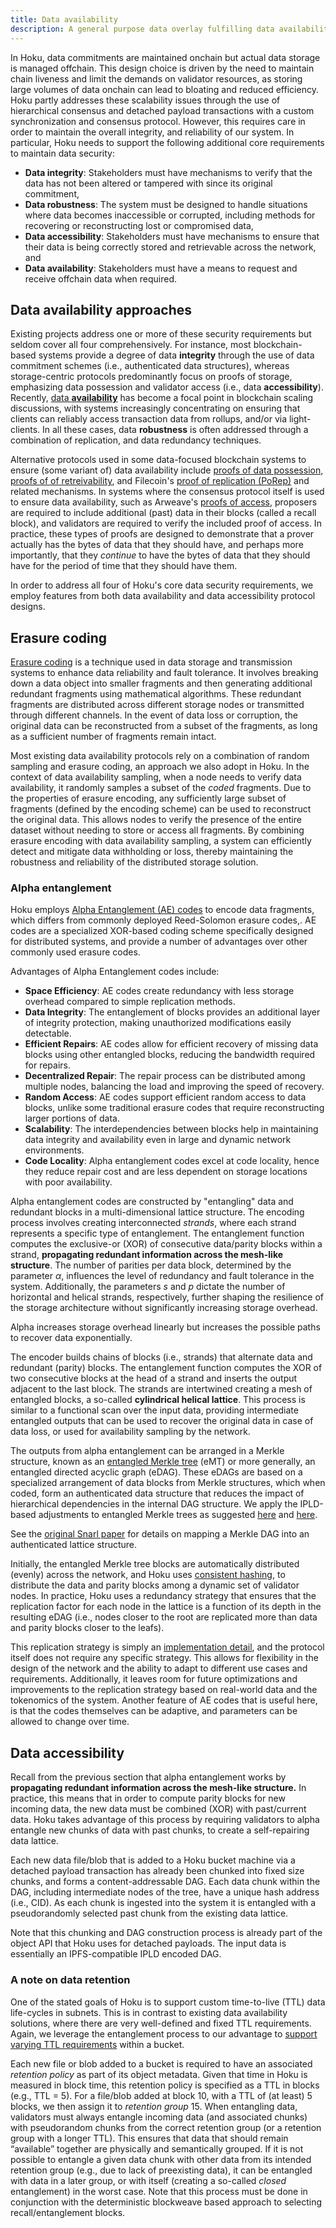 ```yaml
---
title: Data availability
description: A general purpose data overlay fulfilling data availability requirements.
---
```



In Hoku, data commitments are maintained onchain but actual data storage is managed offchain. This
design choice is driven by the need to maintain chain liveness and limit the demands on validator
resources, as storing large volumes of data onchain can lead to bloating and reduced efficiency.
Hoku partly addresses these scalability issues through the use of hierarchical consensus and
detached payload transactions with a custom synchronization and consensus protocol. However, this
requires care in order to maintain the overall integrity, and reliability of our system. In
particular, Hoku needs to support the following additional core requirements to maintain data
security:

- **Data integrity**: Stakeholders must have mechanisms to verify that the data has not been altered
  or tampered with since its original commitment,
- **Data robustness**: The system must be designed to handle situations where data becomes
  inaccessible or corrupted, including methods for recovering or reconstructing lost or compromised
  data,
- **Data accessibility**: Stakeholders must have mechanisms to ensure that their data is being
  correctly stored and retrievable across the network, and
- **Data availability**: Stakeholders must have a means to request and receive offchain data when
  required.

## Data availability approaches

Existing projects address one or more of these security requirements but seldom cover all four
comprehensively. For instance, most blockchain-based systems provide a degree of data **integrity**
through the use of data commitment schemes (i.e., authenticated data structures), whereas
storage-centric protocols predominantly focus on proofs of storage, emphasizing data possession and
validator access (i.e., data **accessibility**). Recently,
[data **availability**](https://arxiv.org/abs/1809.09044) has become a focal point in blockchain
scaling discussions, with systems increasingly concentrating on ensuring that clients can reliably
access transaction data from rollups, and/or via light-clients. In all these cases, data
**robustness** is often addressed through a combination of replication, and data redundancy
techniques.

Alternative protocols used in some data-focused blockchain systems to ensure (some variant of) data
availability include
[proofs of data possession, proofs of of retreivability](https://www.usenix.org/system/files/sec21-anthoine.pdf),
and Filecoin's
[proof of replication (PoRep)](https://research.protocol.ai/publications/proof-of-replication/benet2017.pdf)
and related mechanisms. In systems where the consensus protocol itself is used to ensure data
availability, such as Arweave's [proofs of access](https://www.arweave.org/yellow-paper.pdf),
proposers are required to include additional (past) data in their blocks (called a recall block),
and validators are required to verify the included proof of access. In practice, these types of
proofs are designed to demonstrate that a prover actually has the bytes of data that they should
have, and perhaps more importantly, that they _continue_ to have the bytes of data that they should
have for the period of time that they should have them.

In order to address all four of Hoku's core data security requirements, we employ features from both
data availability and data accessibility protocol designs.

## Erasure coding

[Erasure coding](https://en.wikipedia.org/wiki/Erasure_code) is a technique used in data storage and
transmission systems to enhance data reliability and fault tolerance. It involves breaking down a
data object into smaller fragments and then generating additional redundant fragments using
mathematical algorithms. These redundant fragments are distributed across different storage nodes or
transmitted through different channels. In the event of data loss or corruption, the original data
can be reconstructed from a subset of the fragments, as long as a sufficient number of fragments
remain intact.

Most existing data availability protocols rely on a combination of random sampling and erasure
coding, an approach we also adopt in Hoku. In the context of data availability sampling, when a node
needs to verify data availability, it randomly samples a subset of the _coded_ fragments. Due to the
properties of erasure encoding, any sufficiently large subset of fragments (defined by the encoding
scheme) can be used to reconstruct the original data. This allows nodes to verify the presence of
the entire dataset without needing to store or access all fragments. By combining erasure encoding
with data availability sampling, a system can efficiently detect and mitigate data withholding or
loss, thereby maintaining the robustness and reliability of the distributed storage solution.

### Alpha entanglement

Hoku employs [Alpha Entanglement (AE) codes](https://arxiv.org/abs/1810.02974) to encode data
fragments, which differs from commonly deployed Reed-Solomon erasure codes,. AE codes are a
specialized XOR-based coding scheme specifically designed for distributed systems, and provide a
number of advantages over other commonly used erasure codes.

Advantages of Alpha Entanglement codes include:

- **Space Efficiency**: AE codes create redundancy with less storage overhead compared to simple
  replication methods.
- **Data Integrity**: The entanglement of blocks provides an additional layer of integrity
  protection, making unauthorized modifications easily detectable.
- **Efficient Repairs**: AE codes allow for efficient recovery of missing data blocks using other
  entangled blocks, reducing the bandwidth required for repairs.
- **Decentralized Repair**: The repair process can be distributed among multiple nodes, balancing
  the load and improving the speed of recovery.
- **Random Access**: AE codes support efficient random access to data blocks, unlike some
  traditional erasure codes that require reconstructing larger portions of data.
- **Scalability**: The interdependencies between blocks help in maintaining data integrity and
  availability even in large and dynamic network environments.
- **Code Locality**: Alpha entanglement codes excel at code locality, hence they reduce repair cost
  and are less dependent on storage locations with poor availability.

Alpha entanglement codes are constructed by "entangling" data and redundant blocks in a
multi-dimensional lattice structure. The encoding process involves creating interconnected
_strands_, where each strand represents a specific type of entanglement. The entanglement function
computes the exclusive-or (XOR) of consecutive data/parity blocks within a strand, **propagating
redundant information across the mesh-like structure**. The number of parities per data block,
determined by the parameter $α$, influences the level of redundancy and fault tolerance in the
system. Additionally, the parameters $s$ and $p$ dictate the number of horizontal and helical
strands, respectively, further shaping the resilience of the storage architecture without
significantly increasing storage overhead.

<Callout>

Alpha increases storage overhead linearly but increases the possible paths to recover data
exponentially.

</Callout>

The encoder builds chains of blocks (i.e., strands) that alternate data and redundant (parity)
blocks. The entanglement function computes the XOR of two consecutive blocks at the head of a strand
and inserts the output adjacent to the last block. The strands are intertwined creating a mesh of
entangled blocks, a so-called **cylindrical helical lattice**. This process is similar to a
functional scan over the input data, providing intermediate entangled outputs that can be used to
recover the original data in case of data loss, or used for availability sampling by the network.

The outputs from alpha entanglement can be arranged in a Merkle structure, known as an
[entangled Merkle tree](https://dl.acm.org/doi/pdf/10.1145/3464298.3493397) (eMT) or more generally,
an entangled directed acyclic graph (eDAG). These eDAGs are based on a specialized arrangement of
data blocks from Merkle structures, which when coded, form an authenticated data structure that
reduces the impact of hierarchical dependencies in the internal DAG structure. We apply the
IPLD-based adjustments to entangled Merkle trees as suggested
[here](https://arxiv.org/pdf/2404.16210) and
[here](https://www.epfl.ch/labs/dedis/wp-content/uploads/2023/01/report-2022-3-QiyuanandYuening-making_IPFS_More_Reliable.pdf).

<Callout>

See the [original Snarl paper](https://dl.acm.org/doi/pdf/10.1145/3464298.3493397) for details on
mapping a Merkle DAG into an authenticated lattice structure.

</Callout>

Initially, the entangled Merkle tree blocks are automatically distributed (evenly) across the
network, and Hoku uses [consistent hashing](https://en.wikipedia.org/wiki/Consistent_hashing), to
distribute the data and parity blocks among a dynamic set of validator nodes. In practice, Hoku uses
a redundancy strategy that ensures that the replication factor for each node in the lattice is a
function of its depth in the resulting eDAG (i.e., nodes closer to the root are replicated more than
data and parity blocks closer to the leafs).

<Callout>

This replication strategy is simply an
[implementation detail](https://github.com/dedis/student_23_ipfs_reliability), and the protocol
itself does not require any specific strategy. This allows for flexibility in the design of the
network and the ability to adapt to different use cases and requirements. Additionally, it leaves
room for future optimizations and improvements to the replication strategy based on real-world data
and the tokenomics of the system. Another feature of AE codes that is useful here, is that the codes
themselves can be adaptive, and parameters can be allowed to change over time.

</Callout>

## Data accessibility

Recall from the previous section that alpha entanglement works by **propagating redundant
information across the mesh-like structure.** In practice, this means that in order to compute
parity blocks for new incoming data, the new data must be combined (XOR) with past/current data.
Hoku takes advantage of this process by requiring validators to alpha entangle new chunks of data
with past chunks, to create a self-repairing data lattice.

Each new data file/blob that is added to a Hoku bucket machine via a detached payload transaction
has already been chunked into fixed size chunks, and forms a content-addressable DAG. Each data
chunk within the DAG, including intermediate nodes of the tree, have a unique hash address (i.e.,
CID). As each chunk is ingested into the system it is entangled with a pseudorandomly selected past
chunk from the existing data lattice.

<Callout>

Note that this chunking and DAG construction process is already part of the object API that Hoku
uses for detached payloads. The input data is essentially an IPFS-compatible IPLD encoded DAG.

</Callout>

### A note on data retention

One of the stated goals of Hoku is to support custom time-to-live (TTL) data life-cycles in subnets.
This is in contrast to existing data availability solutions, where there are very well-defined and
fixed TTL requirements. Again, we leverage the entanglement process to our advantage to
[support varying TTL requirements](https://www.researchgate.net/publication/328416034_Practical_erasure_codes_for_storage_systems_The_study_of_entanglement_codes_an_approach_that_propagates_redundancy_to_increase_reliability_and_performance)
within a bucket.

Each new file or blob added to a bucket is required to have an associated _retention policy_ as part
of its object metadata. Given that time in Hoku is measured in block time, this retention policy is
specified as a TTL in blocks (e.g., TTL = 5). For a file/blob added at block 10, with a TTL of (at
least) 5 blocks, we then assign it to _retention group_ 15. When entangling data, validators must
always entangle incoming data (and associated chunks) with pseudorandom chunks from the correct
retention group (or a retention group with a longer TTL). This ensures that data that should remain
“available” together are physically and semantically grouped. If it is not possible to entangle a
given data chunk with other data from its intended retention group (e.g., due to lack of preexisting
data), it can be entangled with data in a later group, or with itself (creating a so-called _closed_
entanglement) in the worst case. Note that this process must be done in conjunction with the
deterministic blockweave based approach to selecting recall/entanglement blocks.
